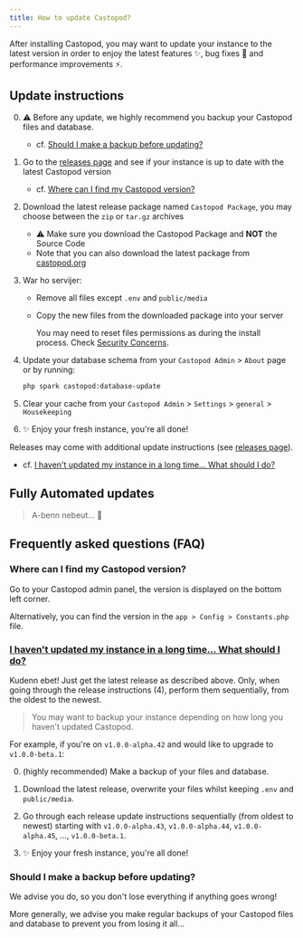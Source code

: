 ```yaml
---
title: How to update Castopod?
---
```



After installing Castopod, you may want to update your instance to the latest
version in order to enjoy the latest features ✨, bug fixes 🐛 and performance
improvements ⚡.

## Update instructions

0. ⚠️ Before any update, we highly recommend you backup your Castopod files and
   database.

   - cf.
     [Should I make a backup before updating?](#should-i-make-a-backup-before-updating)

1. Go to the
   [releases page](https://code.castopod.org/adaures/castopod/-/releases) and
   see if your instance is up to date with the latest Castopod version

   - cf.
     [Where can I find my Castopod version?](#where-can-i-find-my-castopod-version)

2. Download the latest release package named `Castopod Package`, you may choose
   between the `zip` or `tar.gz` archives

   - ⚠️ Make sure you download the Castopod Package and **NOT** the Source Code
   - Note that you can also download the latest package from
     [castopod.org](https://castopod.org/)

3. War ho servijer:

   - Remove all files except `.env` and `public/media`
   - Copy the new files from the downloaded package into your server

     <Aside>

     You may need to reset files permissions as during the install process.
     Check [Security Concerns](./security.md).

     </Aside>

4. Update your database schema from your `Castopod Admin` > `About` page or by
   running:

   ```bash
   php spark castopod:database-update
   ```

5. Clear your cache from your `Castopod Admin` > `Settings` > `general` >
   `Housekeeping`
6. ✨ Enjoy your fresh instance, you're all done!

<Aside>

Releases may come with additional update instructions (see
[releases page](https://code.castopod.org/adaures/castopod/-/releases)).

- cf.
  [I haven't updated my instance in a long time… What should I do?](#i-havent-updated-my-instance-in-a-long-time-what-should-i-do)

</Aside>

## Fully Automated updates

> A-benn nebeut… 👀

## Frequently asked questions (FAQ)

### Where can I find my Castopod version?

Go to your Castopod admin panel, the version is displayed on the bottom left
corner.

Alternatively, you can find the version in the `app > Config > Constants.php`
file.

### [I haven't updated my instance in a long time… What should I do?](#i-havent-updated-my-instance-in-a-long-time-what-should-i-do)

Kudenn ebet! Just get the latest release as described above. Only, when going
through the release instructions (4), perform them sequentially, from the oldest
to the newest.

> You may want to backup your instance depending on how long you haven't updated
> Castopod.

For example, if you're on `v1.0.0-alpha.42` and would like to upgrade to
`v1.0.0-beta.1`:

0. (highly recommended) Make a backup of your files and database.

1. Download the latest release, overwrite your files whilst keeping `.env` and
   `public/media`.

2. Go through each release update instructions sequentially (from oldest to
   newest) starting with `v1.0.0-alpha.43`, `v1.0.0-alpha.44`,
   `v1.0.0-alpha.45`, …, `v1.0.0-beta.1`.

3. ✨ Enjoy your fresh instance, you're all done!

### Should I make a backup before updating?

We advise you do, so you don't lose everything if anything goes wrong!

More generally, we advise you make regular backups of your Castopod files and
database to prevent you from losing it all…
